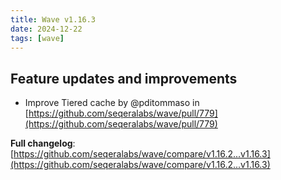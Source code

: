 ```yaml
---
title: Wave v1.16.3
date: 2024-12-22
tags: [wave]
---
```


## Feature updates and improvements

* Improve Tiered cache by @pditommaso in [https://github.com/seqeralabs/wave/pull/779](https://github.com/seqeralabs/wave/pull/779)

**Full changelog**: [https://github.com/seqeralabs/wave/compare/v1.16.2...v1.16.3](https://github.com/seqeralabs/wave/compare/v1.16.2...v1.16.3)
